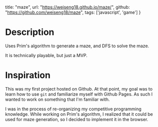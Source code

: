   title: "maze",
  url: "https://weiseng18.github.io/maze/",
  github: "https://github.com/weiseng18/maze",
  tags: ['javascript', 'game']
}

# Description

Uses Prim's algorithm to generate a maze, and DFS to solve the maze.

It is technically playable, but just a MVP.

# Inspiration

This was my first project hosted on Github. At that point, my goal was to learn how to use `git` and familiarize myself with Github Pages. As such I wanted to work on something that I'm familiar with.

I was in the process of re-organizing my competitive programming knowledge. While working on Prim's algorithm, I realized that it could be used for maze generation, so I decided to implement it in the browser.
